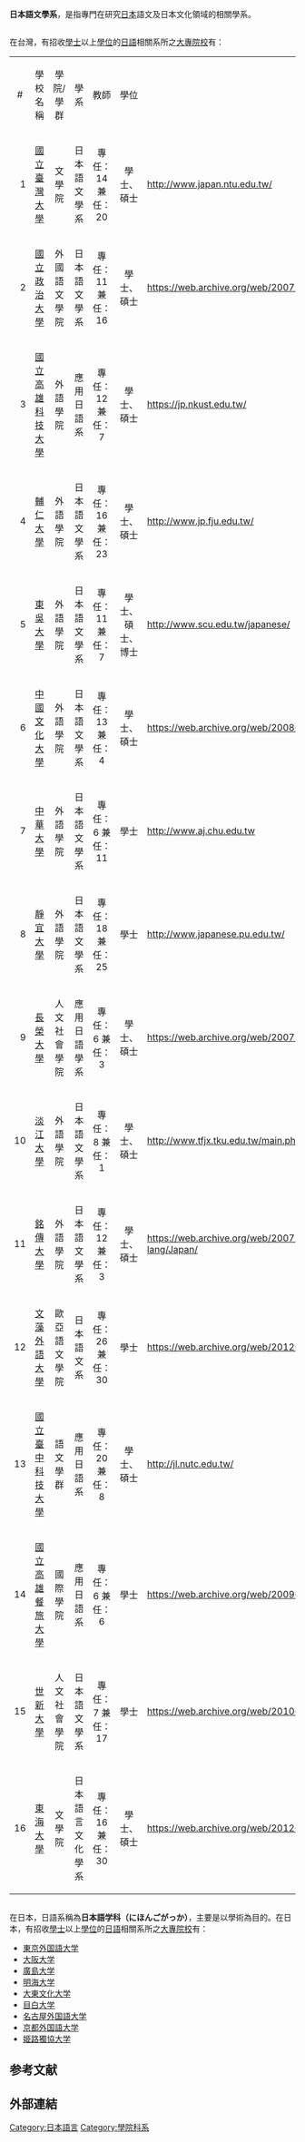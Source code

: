 {{Globalize|area=[[台灣|台灣]]、[[日本|日本]]}}

'''日本語文學系'''，是指專門在研究[[日本|日本]]語文及日本文化領域的相關學系。

=={{ROC}}==
在台灣，有招收[[學士|學士]]以上[[學位|學位]]的[[日語|日語]]相關系所之[[大學|大專院校]]有：

{| align="center" class="wikitable" style= width:"100%"
|----- style="background:#DDFF78"
| align ="center" width="2%" | #
| align ="center" width="24%" | 學校名稱
| align ="center" width="12%" | 學院/學群
| align ="center" width="16%" | 學系
| align ="center" width="17%" | 教師
| align ="center" width="9%" | 學位
| align ="center" width="24%" | 網址
|-----
| align ="right" | 1 || [[國立臺灣大學|國立臺灣大學]]
| 文學院
| 日本語文學系
| 專任：14 兼任：20
| 學士、碩士
| align ="left" | http://www.japan.ntu.edu.tw/ {{Wayback|url=http://www.japan.ntu.edu.tw/ |date=20170917070145 }}
|-----
| align ="right" | 2 || [[國立政治大學|國立政治大學]]
| 外國語文學院
| 日本語文學系
| 專任：11 兼任：16
| 學士、碩士
| align ="left" | https://web.archive.org/web/20071025054904/http://www.tmjh.tp.edu.tw/nccu/
|-----
| align ="right" | 3|| [[國立高雄科技大學|國立高雄科技大學]]
| 外語學院
| 應用日語系
| 專任：12 兼任：7
| 學士、碩士
| align ="left" | https://jp.nkust.edu.tw/ {{Wayback|url=https://jp.nkust.edu.tw/ |date=20210701065304 }}
|-----
| align ="right" | 4|| [[輔仁大學|輔仁大學]]
| 外語學院
| 日本語文學系
| 專任：16 兼任：23
| 學士、碩士
| align ="left" | http://www.jp.fju.edu.tw/ {{Wayback|url=http://www.jp.fju.edu.tw/ |date=20160422114623 }}
|-----
| align ="right" | 5|| [[東吳大學_(台灣)|東吳大學]]
| 外語學院
| 日本語文學系
| 專任：11 兼任：7
| 學士、碩士、博士
| align ="left" | http://www.scu.edu.tw/japanese/ {{Wayback|url=http://www.scu.edu.tw/japanese/ |date=20210328141429 }}
|-----
| align ="right" | 6|| [[中國文化大學|中國文化大學]]
| 外語學院
| 日本語文學系
| 專任：13 兼任：4
| 學士、碩士
| align ="left" | https://web.archive.org/web/20080622185105/http://www2.pccu.edu.tw/CRGAJL/
|-----
| align ="right" | 7|| [[中華大學|中華大學]]
| 外語學院
| 日本語文學系
| 專任：6 兼任：11
| 學士
| align ="left" | http://www.aj.chu.edu.tw {{Wayback|url=http://www.aj.chu.edu.tw/ |date=20210123085351 }}
|-----
| align ="right" | 8|| [[靜宜大學|靜宜大學]]
| 外語學院
| 日本語文學系
| 專任：18 兼任：25
| 學士
| align ="left" | http://www.japanese.pu.edu.tw/ {{Wayback|url=http://www.japanese.pu.edu.tw/ |date=20210129084547 }}
|-----
| align ="right" | 9|| [[長榮大學|長榮大學]]
| 人文社會學院
| 應用日語學系
| 專任：6 兼任：3
| 學士、碩士
| align ="left" | https://web.archive.org/web/20071211181912/http://jpweb.jp.tku.edu.tw/
|-----
| align ="right" | 10|| [[淡江大學|淡江大學]]
| 外語學院
| 日本語文學系
| 專任：8 兼任：1
| 學士、碩士
| align ="left" | http://www.tfjx.tku.edu.tw/main.php {{Wayback|url=http://www.tfjx.tku.edu.tw/main.php |date=20180801045524 }}
|-----
| align ="right" | 11|| [[銘傳大學|銘傳大學]]
| 外語學院
| 日本語文學系
| 專任：12 兼任：3
| 學士、碩士
| align ="left" | https://web.archive.org/web/20071215133817/http://www.mcu.edu.tw/department/app-lang/Japan/
|-----
| align ="right" | 12|| [[文藻外語大學|文藻外語大學]]
| 歐亞語文學院
| 日本語文系
| 專任：26 兼任：30
| 學士
| align ="left" | https://web.archive.org/web/20120611104728/http://c025.wtuc.edu.tw/front/bin/home.phtml
|-----
| align ="right" | 13|| [[國立臺中科技大學|國立臺中科技大學]]
| 語文學群
| 應用日語系
| 專任：20 兼任： 8
| 學士、碩士
| align ="left" | http://jl.nutc.edu.tw/ {{Wayback|url=http://jl.nutc.edu.tw/ |date=20201201000635 }}
|-----
| align ="right" | 14|| [[國立高雄餐旅大學|國立高雄餐旅大學]]
| 國際學院
| 應用日語系
| 專任： 6 兼任： 6
| 學士
| align ="left" | https://web.archive.org/web/20090131060301/http://afl.nkhc.edu.tw/
|-----
| align ="right" | 15|| [[世新大學|世新大學]]
| 人文社會學院
| 日本語文學系
| 專任：7 兼任： 17
| 學士
| align ="left" | https://web.archive.org/web/20100524143737/http://cc.shu.edu.tw/~jp/index.html
|-----
| align ="right" | 16|| [[東海大學_(台灣)|東海大學]]
| 文學院
| 日本語言文化學系
| 專任：16 兼任： 30
| 學士、碩士
| align ="left" | https://web.archive.org/web/20120802063617/http://japan.thu.edu.tw/chi/body.htm

|}

=={{JPN}}==
在日本，日語系稱為'''日本語学科（にほんごがっか）'''，主要是以學術為目的。在日本，有招收[[學士|學士]]以上[[學位|學位]]的[[日語|日語]]相關系所之[[大學|大專院校]]有：
* [[東京外国語大学|東京外国語大学]]
* [[大阪大学|大阪大学]]
* [[廣島大学|廣島大学]]
* [[明海大学|明海大学]]
* [[大東文化大学|大東文化大学]]
* [[目白大学|目白大学]]
* [[名古屋外国語大学|名古屋外国語大学]]
* [[京都外国語大学|京都外国語大学]]
* [[姫路獨協大学|姫路獨協大学]]


==参考文献==
{{reflist}}


== 外部連結 ==
{{wikiversity|School:日本語文學系}}

[[Category:日本語言|Category:日本語言]]
[[Category:學院科系|Category:學院科系]]